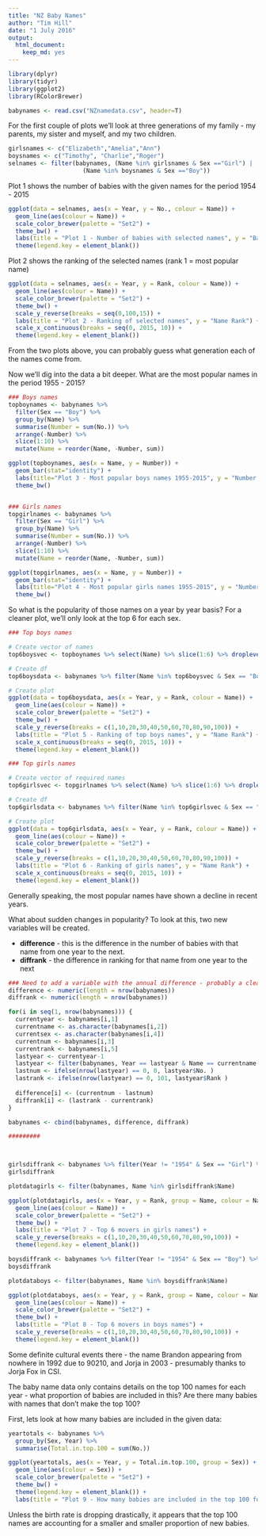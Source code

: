 ```yaml
---
title: "NZ Baby Names"
author: "Tim Hill"
date: "1 July 2016"
output: 
  html_document: 
    keep_md: yes
---
```


```r
library(dplyr)
library(tidyr)
library(ggplot2)
library(RColorBrewer)

babynames <- read.csv("NZnamedata.csv", header=T)
```


For the first couple of plots we'll look at three generations of my family - my parents, my sister and myself, and my two children.

```r
girlsnames <- c("Elizabeth","Amelia","Ann")
boysnames <- c("Timothy", "Charlie","Roger")
selnames <- filter(babynames, (Name %in% girlsnames & Sex =="Girl") | 
                     (Name %in% boysnames & Sex =="Boy"))

```

Plot 1 shows the number of babies with the given names for the period 1954 - 2015

```r
ggplot(data = selnames, aes(x = Year, y = No., colour = Name)) +
  geom_line(aes(colour = Name)) + 
  scale_color_brewer(palette = "Set2") +
  theme_bw() + 
  labs(title = "Plot 1 - Number of babies with selected names", y = "Babies named") +
  theme(legend.key = element_blank())
```

Plot 2 shows the ranking of the selected names (rank 1 = most popular name)

```r
ggplot(data = selnames, aes(x = Year, y = Rank, colour = Name)) +
  geom_line(aes(colour = Name)) + 
  scale_color_brewer(palette = "Set2") +
  theme_bw() + 
  scale_y_reverse(breaks = seq(0,100,15)) + 
  labs(title = "Plot 2 - Ranking of selected names", y = "Name Rank") + 
  scale_x_continuous(breaks = seq(0, 2015, 10)) + 
  theme(legend.key = element_blank())
```

From the two plots above, you can probably guess what generation each of the names come from.


Now we'll dig into the data a bit deeper.  What are the most popular names in the period 1955 - 2015?

```r
### Boys names
topboynames <- babynames %>% 
  filter(Sex == "Boy") %>% 
  group_by(Name) %>% 
  summarise(Number = sum(No.)) %>% 
  arrange(-Number) %>% 
  slice(1:10) %>% 
  mutate(Name = reorder(Name, -Number, sum)) 

ggplot(topboynames, aes(x = Name, y = Number)) + 
  geom_bar(stat="identity") +
  labs(title="Plot 3 - Most popular boys names 1955-2015", y = "Number of babies") +
  theme_bw()


### Girls names
topgirlnames <- babynames %>% 
  filter(Sex == "Girl") %>% 
  group_by(Name) %>% 
  summarise(Number = sum(No.)) %>% 
  arrange(-Number) %>% 
  slice(1:10) %>% 
  mutate(Name = reorder(Name, -Number, sum))

ggplot(topgirlnames, aes(x = Name, y = Number)) + 
  geom_bar(stat="identity") +
  labs(title="Plot 4 - Most popular girls names 1955-2015", y = "Number of babies") +
  theme_bw()

```


So what is the popularity of those names on a year by year basis?
For a cleaner plot, we'll only look at the top 6 for each sex.

```r
### Top boys names

# Create vector of names
top6boysvec <- topboynames %>% select(Name) %>% slice(1:6) %>% droplevels() %>% .$Name

# Create df
top6boysdata <- babynames %>% filter(Name %in% top6boysvec & Sex == "Boy") %>% droplevels()

# Create plot  
ggplot(data = top6boysdata, aes(x = Year, y = Rank, colour = Name)) +
  geom_line(aes(colour = Name)) + 
  scale_color_brewer(palette = "Set2") +
  theme_bw() + 
  scale_y_reverse(breaks = c(1,10,20,30,40,50,60,70,80,90,100)) + 
  labs(title = "Plot 5 - Ranking of top boys names", y = "Name Rank") + 
  scale_x_continuous(breaks = seq(0, 2015, 10)) + 
  theme(legend.key = element_blank())

### Top girls names

# Create vector of required names
top6girlsvec <- topgirlnames %>% select(Name) %>% slice(1:6) %>% droplevels() %>% .$Name

# Create df 
top6girlsdata <- babynames %>% filter(Name %in% top6girlsvec & Sex == "Girl") %>% droplevels()

# Create plot  
ggplot(data = top6girlsdata, aes(x = Year, y = Rank, colour = Name)) +
  geom_line(aes(colour = Name)) + 
  scale_color_brewer(palette = "Set2") +
  theme_bw() + 
  scale_y_reverse(breaks = c(1,10,20,30,40,50,60,70,80,90,100)) + 
  labs(title = "Plot 6 - Ranking of girls names", y = "Name Rank") + 
  scale_x_continuous(breaks = seq(0, 2015, 10)) + 
  theme(legend.key = element_blank())

```

Generally speaking, the most popular names have shown a decline in recent years.

What about sudden changes in popularity?
To look at this, two new variables will be created.

- **difference** - this is the difference in the number of babies with that name from one year to the next.
- **diffrank** - the difference in ranking for that name from one year to the next

```r

### Need to add a variable with the annual difference - probably a cleaner way to do this
difference <- numeric(length = nrow(babynames))
diffrank <- numeric(length = nrow(babynames))

for(i in seq(1, nrow(babynames))) {
  currentyear <- babynames[i,1]
  currentname <- as.character(babynames[i,2])
  currentsex <- as.character(babynames[i,4])
  currentnum <- babynames[i,3]
  currentrank <- babynames[i,5]
  lastyear <- currentyear-1
  lastyear <- filter(babynames, Year == lastyear & Name == currentname & Sex == currentsex)
  lastnum <- ifelse(nrow(lastyear) == 0, 0, lastyear$No. )
  lastrank <- ifelse(nrow(lastyear) == 0, 101, lastyear$Rank )
  
  difference[i] <- (currentnum - lastnum)
  diffrank[i] <- (lastrank - currentrank)
}

babynames <- cbind(babynames, difference, diffrank)

#########



girlsdiffrank <- babynames %>% filter(Year != "1954" & Sex == "Girl") %>% arrange(-abs(diffrank)) %>% distinct(Name) %>% slice(1:6)
girlsdiffrank

plotdatagirls <- filter(babynames, Name %in% girlsdiffrank$Name)

ggplot(plotdatagirls, aes(x = Year, y = Rank, group = Name, colour = Name)) + 
  geom_line(aes(colour = Name)) +
  scale_color_brewer(palette = "Set2") +
  theme_bw() + 
  labs(title = "Plot 7 - Top 6 movers in girls names") +
  scale_y_reverse(breaks = c(1,10,20,30,40,50,60,70,80,90,100)) +
  theme(legend.key = element_blank())
```


```r

boysdiffrank <- babynames %>% filter(Year != "1954" & Sex == "Boy") %>% arrange(-abs(diffrank)) %>% distinct(Name) %>% slice(1:6)
boysdiffrank

plotdataboys <- filter(babynames, Name %in% boysdiffrank$Name)

ggplot(plotdataboys, aes(x = Year, y = Rank, group = Name, colour = Name)) + 
  geom_line(aes(colour = Name)) +
  scale_color_brewer(palette = "Set2") +
  theme_bw() + 
  labs(title = "Plot 8 - Top 6 movers in boys names") +
  scale_y_reverse(breaks = c(1,10,20,30,40,50,60,70,80,90,100)) +
  theme(legend.key = element_blank())


```

Some definite cultural events there - the name Brandon appearing from nowhere in 1992 due to 90210, and Jorja in 2003 - presumably thanks to Jorja Fox in CSI. 

The baby name data only contains details on the top 100 names for each year - what proportion of babies are included in this?  Are there many babies with names that don't make the top 100?

First, lets look at how many babies are included in the given data:

```r
yeartotals <- babynames %>% 
  group_by(Sex, Year) %>% 
  summarise(Total.in.top.100 = sum(No.))

ggplot(yeartotals, aes(x = Year, y = Total.in.top.100, group = Sex)) +
  geom_line(aes(colour = Sex)) +
  scale_color_brewer(palette = "Set2") +
  theme_bw() +
  theme(legend.key = element_blank()) +
  labs(title = "Plot 9 - How many babies are included in the top 100 for each year?")

```

Unless the birth rate is dropping drastically, it appears that the top 100 names are accounting for a smaller and smaller proportion of new babies.


